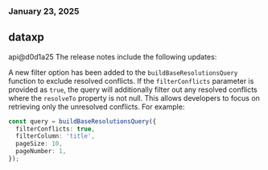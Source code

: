### January 23, 2025
## dataxp

api@d0d1a25
The release notes include the following updates:

A new filter option has been added to the `buildBaseResolutionsQuery` function to exclude resolved conflicts. If the `filterConflicts` parameter is provided as `true`, the query will additionally filter out any resolved conflicts where the `resolveTo` property is not null. This allows developers to focus on retrieving only the unresolved conflicts. For example:

```typescript
const query = buildBaseResolutionsQuery({
  filterConflicts: true,
  filterColumn: 'title',
  pageSize: 10,
  pageNumber: 1,
});
```